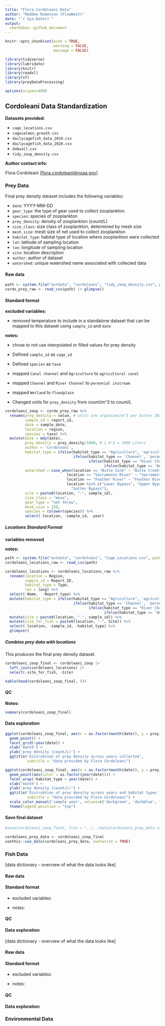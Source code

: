 ```yaml
---
title: "Flora Cordoleani Data"
author: "Maddee Rubenson (FlowWest)"
date: "`r Sys.Date()`"
output:
  rmarkdown::github_document
---
```


```r
knitr::opts_chunk$set(echo = TRUE,
                      warning = FALSE, 
                      message = FALSE)

library(tidyverse)
library(lubridate)
library(knitr)
library(readxl)
library(sf)
library(preyDataProcessing)

options(scipen=999)
```

## Cordoleani Data Standardization

**Datasets provided:**

-   `cage_locations.csv`
-   `cagesalmon_growth.csv`
-   `dailycagefish_data_2019.csv`
-   `dailycagefish_data_2020.csv`
-   `doboall.csv`
-   `tidy_zoop_density.csv`

**Author contact info:**

Flora Cordoleani [[flora.cordoleani\@noaa.gov](flora.cordolean@noaa.gov)]

### Prey Data

Final prey density dataset includes the following variables:

-   `date`: YYYY-MM-DD
-   `gear_type`: the type of gear used to collect zooplankton.
-   `species`: species of zooplankton
-   `prey_density`: density of zooplankton (count/L)
-   `size_class`: size class of zooplankton, determined by mesh size
-   `mesh_size`: mesh size of net used to collect zooplankton
-   `habitat_type`: habitat type of location where zooplankton were collected
-   `lat`: latitude of sampling location
-   `lon`: longitude of sampling location
-   `site`: location description
-   `author`: author of dataset
-   `watershed`: unique watershed name associated with collected data

#### Raw data

```r
path <- system.file("extdata", "cordoleani", "tidy_zoop_density.csv", package = "preyDataProcessing")
cordo_prey_raw <- read_csv(path) |> glimpse()

```

#### Standard format

**excluded variables:**

-   removed temperature to include in a standalone dataset that can be mapped to this dataset using `sample_id` and `date`

**notes:**

-   chose to not use interpolated or filled values for prey density

-   Defined `sample_id` as `cage_id`

-   Defined `species` as `taxa`

-   mapped `Canal channel` and `Agriculture` to `agricultural canal`

-   mapped `Channel` and `River Channel` to `perennial instream`

-   mapped `Wetland` to `floodplain`

-   Changed units for `prey_density` from count/m\^3 to count/L

```r
cordoleani_zoop <- cordo_prey_raw %>% 
  rename(prey_density = value, # units are organisms/m^3 per Sutter 2020 report 
         sample_id = report_id,
         date = sample_date,
         location = region,
         species = taxa) %>%
  mutate(date = mdy(date),
         prey_density = prey_density/1000, # 1 m^3 = 1000 Liters 
         author = 'Cordoleani',
         habitat_type = ifelse(habitat_type == "Agriculture", 'agricultural canal',
                               ifelse(habitat_type == 'Channel', 'perennial instream',
                                      ifelse(habitat_type == "River Channel", 'perennial instream',
                                             ifelse(habitat_type == 'Wetland', 'floodplain', 'agricultural canal' )))),
         watershed = case_when(location == "Butte Sink" ~ "Butte Creek", 
                            location == "Sacramento River" ~ "Sacramento River", 
                            location == "Feather River" ~ "Feather River", 
                            location %in% c("Lower Bypass", "Upper Bypass") ~ 
                              "Sutter Bypass"), 
         site = paste0(location, "-", sample_id),
         size_class = "meso",
         gear_type = "net throw",
         mesh_size = 150,
         species = tolower(species)) %>% 
         select(-location, -sample_id, -year) 

```

##### Locations Standard Format

**variables removed**

**notes:**

```r
path <- system.file("extdata", "cordoleani", "Cage_Locations.csv", package = "preyDataProcessing")
cordoleani_locations_raw <- read_csv(path) 

cordoleani_locations <- cordoleani_locations_raw %>%
  rename(location = Region, 
         sample_id = Report_ID, 
         habitat_type = Type, 
         lon = long) %>%
  select(-Name,  -Report_type) %>%
  mutate(habitat_type = ifelse(habitat_type == "Agriculture", 'agricultural canal',
                               ifelse(habitat_type == 'Channel', 'perennial instream',
                                      ifelse(habitat_type == "River Channel", 'perennial instream',
                                             ifelse(habitat_type == 'Wetland', 'floodplain', 'agricultural canal' ))))) %>%
  mutate(site = paste0(location, "-", sample_id)) %>%
  mutate(site_for_fish = paste0(location, "-", Site)) %>%
  select(-location, -sample_id, -habitat_type) %>%
  glimpse()

```

##### Combine prey data with locations

This produces the final prey density dataset.

```r

cordoleani_zoop_final <- cordoleani_zoop |> 
  left_join(cordoleani_locations) |> 
  select(-site_for_fish, -Site)

kable(head(cordoleani_zoop_final, 5))

```

#### QC

**Notes:**

```r
summary(cordoleani_zoop_final)
```

#### Data exploration

```r
ggplot(cordoleani_zoop_final, aes(x = as.factor(month(date)), y = prey_density)) + 
  geom_point() + 
  facet_grid(~year(date)) + 
  xlab('month') +
  ylab('prey density (count/L)') + 
  ggtitle('Distrubtion of prey density across years collected', 
          subtitle = "data provided by Flora Cordoleani") 

ggplot(cordoleani_zoop_final, aes(x = as.factor(month(date)), y = prey_density)) + 
  geom_point(aes(color = as.factor(year(date)))) + 
  facet_wrap(~habitat_type + year(date)) + 
  xlab('month') +
  ylab('prey density (count/L)') + 
  ggtitle('Distrubtion of prey density across years and habitat types', 
          subtitle = "data provided by Flora Cordoleani") +  
  scale_color_manual('sample year', values=c('darkgreen', 'darkblue', "darkred")) + 
  theme(legend.position = "top")

```

#### Save final dataset

```r

#save(cordoleani_zoop_final, file = "../../data/cordoleani_prey_data.rda")

cordoleani_prey_data <- cordoleani_zoop_final
usethis::use_data(cordoleani_prey_data, overwrite = TRUE)

```

### Fish Data

[data dictionary - overview of what the data looks like]

#### Raw data

#### Standard format

-   excluded variables:

-   notes:

#### QC

#### Data exploration

[data dictionary - overview of what the data looks like]

#### Raw data

#### Standard format

-   excluded variables:

-   notes:

#### QC

#### Data exploration

### Environmental Data

